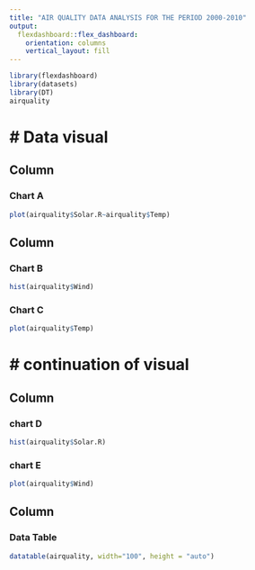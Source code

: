 ---
title: "AIR QUALITY DATA ANALYSIS FOR THE PERIOD 2000-2010"
output: 
  flexdashboard::flex_dashboard:
    orientation: columns
    vertical_layout: fill
---

```{r setup, include=FALSE}
library(flexdashboard)
library(datasets)
library(DT)
airquality
```
# Data visual
======================================================================

Column {data-width=650}
-----------------------------------------------------------------------

### Chart A

```{r}
plot(airquality$Solar.R~airquality$Temp)
```

Column {data-width=350}
-----------------------------------------------------------------------

### Chart B

```{r}
hist(airquality$Wind)
```

### Chart C

```{r}
plot(airquality$Temp)
```

# continuation of visual
=====================================================================

Column {width-data=500}
---------------------------------------------------------------------
### chart D
```{r}
hist(airquality$Solar.R)
```

### chart E
```{r}
plot(airquality$Wind)
```

Column {data-width=500}
---------------------------------------------------------------------
### Data Table
```{r}
datatable(airquality, width="100", height = "auto")
```